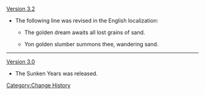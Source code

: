 [[Version 3.2]]
* The following line was revised in the English localization:
** {{Color|Old:}} The golden dream awaits all lost grains of sand.
** {{Color|New:}} Yon golden slumber summons thee, wandering sand.
----
[[Version 3.0]]
* The Sunken Years was released.
<noinclude>[[Category:Change History]]</noinclude>